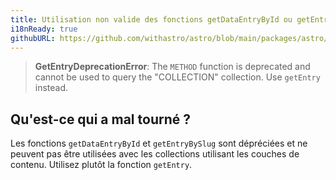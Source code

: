 ```yaml
---
title: Utilisation non valide des fonctions getDataEntryById ou getEntryBySlug.
i18nReady: true
githubURL: https://github.com/withastro/astro/blob/main/packages/astro/src/core/errors/errors-data.ts
---
```


> **GetEntryDeprecationError**: The `METHOD` function is deprecated and cannot be used to query the "COLLECTION" collection. Use `getEntry` instead.

## Qu'est-ce qui a mal tourné ?
Les fonctions `getDataEntryById` et `getEntryBySlug` sont dépréciées et ne peuvent pas être utilisées avec les collections utilisant les couches de contenu. Utilisez plutôt la fonction `getEntry`.
